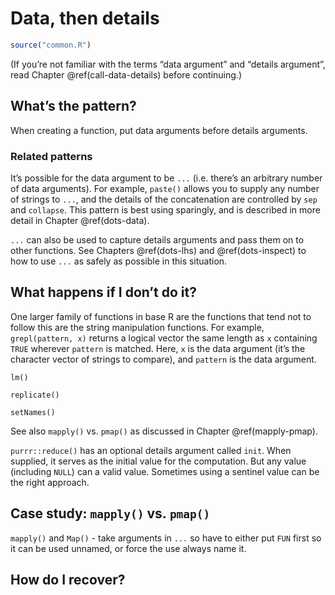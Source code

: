 # Data, then details {#args-data-details}

```r
source("common.R")
```

(If you're not familiar with the terms "data argument" and "details argument", read Chapter \@ref(call-data-details) before continuing.)

## What's the pattern?

When creating a function, put data arguments before details arguments. 



### Related patterns

It's possible for the data argument to be `...` (i.e. there's an arbitrary number of data arguments). For example, `paste()` allows you to supply any number of strings to `...`, and the details of the concatenation are controlled by `sep` and `collapse`. This pattern is best using sparingly, and is described in more detail in Chapter \@ref(dots-data). 

`...` can also be used to capture details arguments and pass them on to other functions. See Chapters \@ref(dots-lhs) and \@ref(dots-inspect) to how to use `...` as safely as possible in this situation.

## What happens if I don't do it?

One larger family of functions in base R are the functions that tend not to follow this are the string manipulation functions. For example, `grepl(pattern, x)` returns a logical vector the same length as `x` containing `TRUE` wherever `pattern` is matched. Here, `x` is the data argument (it's the character vector of strings to compare), and `pattern` is the data argument. 

`lm()`

`replicate()`

`setNames()`

See also `mapply()` vs. `pmap()` as discussed in Chapter \@ref(mapply-pmap).

`purrr::reduce()` has an optional details argument called `init`. When supplied, it serves as the initial value for the computation. But any value (including `NULL`) can a valid value. Sometimes using a sentinel value can be the right approach.


## Case study: `mapply()` vs. `pmap()`

`mapply()` and `Map()` - take arguments in `...` so have to either put `FUN` first so it can be used unnamed, or force the use always name it.

## How do I recover?

